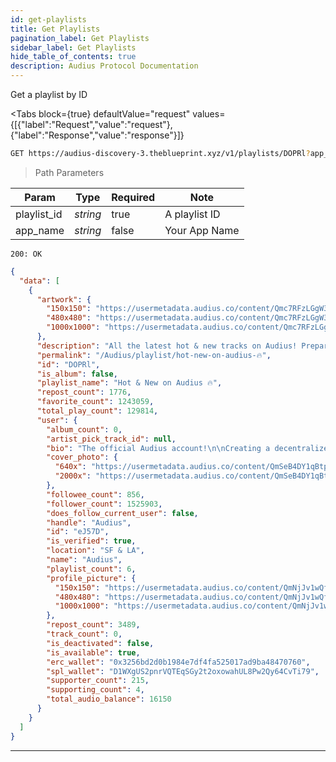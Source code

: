 ```yaml
---
id: get-playlists
title: Get Playlists
pagination_label: Get Playlists
sidebar_label: Get Playlists
hide_table_of_contents: true
description: Audius Protocol Documentation
---
```



Get a playlist by ID

<Tabs
  block={true}
  defaultValue="request"
  values={[{"label":"Request","value":"request"},{"label":"Response","value":"response"}]}
>
<TabItem value="request">

```bash
GET https://audius-discovery-3.theblueprint.xyz/v1/playlists/DOPRl?app_name=EXAMPLEAPP HTTP/1.1
```

> Path Parameters

| Param       | Type     | Required | Note          |
| ----------- | -------- | -------- | ------------- |
| playlist_id | _string_ | true     | A playlist ID |
| app_name    | _string_ | false    | Your App Name |

</TabItem>
<TabItem value="response">

`200: OK`

```json
{
  "data": [
    {
      "artwork": {
        "150x150": "https://usermetadata.audius.co/content/Qmc7RFzLGgW3DUTgKK49LzxEwe3Lmb47q85ZwJJRVYTXPr/150x150.jpg",
        "480x480": "https://usermetadata.audius.co/content/Qmc7RFzLGgW3DUTgKK49LzxEwe3Lmb47q85ZwJJRVYTXPr/480x480.jpg",
        "1000x1000": "https://usermetadata.audius.co/content/Qmc7RFzLGgW3DUTgKK49LzxEwe3Lmb47q85ZwJJRVYTXPr/1000x1000.jpg"
      },
      "description": "All the latest hot & new tracks on Audius! Prepare to buckle in for a trip through various genres featuring artists you love and new artists you are about to discover.",
      "permalink": "/Audius/playlist/hot-new-on-audius-🔥",
      "id": "DOPRl",
      "is_album": false,
      "playlist_name": "Hot & New on Audius 🔥",
      "repost_count": 1776,
      "favorite_count": 1243059,
      "total_play_count": 129814,
      "user": {
        "album_count": 0,
        "artist_pick_track_id": null,
        "bio": "The official Audius account!\n\nCreating a decentralized and open-source streaming music platform controlled by artists, fans, & developers.\n\nhttps://discord.gg/audius\nhttps://t.me/audius",
        "cover_photo": {
          "640x": "https://usermetadata.audius.co/content/QmSeB4DY1qBtp9hbnmMwnkGepRY6tRrNQcgZU2oNk4SK1q/640x.jpg",
          "2000x": "https://usermetadata.audius.co/content/QmSeB4DY1qBtp9hbnmMwnkGepRY6tRrNQcgZU2oNk4SK1q/2000x.jpg"
        },
        "followee_count": 856,
        "follower_count": 1525903,
        "does_follow_current_user": false,
        "handle": "Audius",
        "id": "eJ57D",
        "is_verified": true,
        "location": "SF & LA",
        "name": "Audius",
        "playlist_count": 6,
        "profile_picture": {
          "150x150": "https://usermetadata.audius.co/content/QmNjJv1wQf2DJq3GNXjXzSL8UXFUGXfchg4NhL7UpbnF1f/150x150.jpg",
          "480x480": "https://usermetadata.audius.co/content/QmNjJv1wQf2DJq3GNXjXzSL8UXFUGXfchg4NhL7UpbnF1f/480x480.jpg",
          "1000x1000": "https://usermetadata.audius.co/content/QmNjJv1wQf2DJq3GNXjXzSL8UXFUGXfchg4NhL7UpbnF1f/1000x1000.jpg"
        },
        "repost_count": 3489,
        "track_count": 0,
        "is_deactivated": false,
        "is_available": true,
        "erc_wallet": "0x3256bd2d0b1984e7df4fa525017ad9ba48470760",
        "spl_wallet": "D1WXgUS2pnrVQTEqSGy2t2oxowahUL8Pw2Qy64CvTi79",
        "supporter_count": 215,
        "supporting_count": 4,
        "total_audio_balance": 16150
      }
    }
  ]
}
```

</TabItem>
</Tabs>

---
